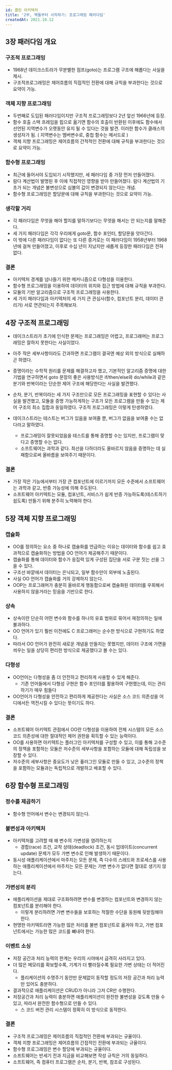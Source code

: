 ```yaml
---
id: 클린 아키텍처
title: '2부, 벽돌부터 시작하기: 프로그래밍 패러다임'
createdAt: 2021.10.12
---
```


## 3장 패러다임 개요

### 구조적 프로그래밍

- 1968년 데이크스트라가 무분별한 점프(goto)는 프로그램 구조에 해롭다는 사실을 제시.
- 구조적프로그래밍은 제어흐름의 직접적인 전환에 대해 규칙을 부과한다는 것으로 요약이 가능.

### 객체 지향 프로그래밍

- 두번째로 도입된 패러다임이지만 구조적 프로그래밍보다 2년 앞선 1966년에 등장.
- 함수 호출 스택 프레임을 힙으로 옮기면 함수의 호출이 반환된 이후에도 함수에서 선언된 지역변수가 오랫동안 유지 될 수 있다는 것을 발견. 이러한 함수가 클래스의 생성자가 됨. ( 지역변수는 멤버변수로, 중첩 함수는 메서드로 )
- 객체 지향 프로그래밍은 제어흐름의 간적적인 전환에 대해 규칙을 부과한다는 것으로 요약이 가능.

### 함수형 프로그래밍

- 최근에 들어서야 도입되기 시작했지만, 세 페러다임 중 가장 먼저 만들어졌다.
- 람다 계산법이 발명된 후 이에 직접적인 영향을 받아 만들어졌다. 람다 계산법의 기초가 되는 개념은 불변성으로 심볼의 값이 변경되지 않는다는 개념.
- 함수형 프로그래밍은 할당문에 대해 규칙을 부과한다는 것으로 요약이 가능.

### 생각할 거리

- 각 패러다임은 무엇을 해야 할지를 말하기보다는 무엇을 해서는 안 되는지를 말해준다.
- 세 가지 패러다임은 각각 우리에게 goto문, 함수 포인터, 할당문을 앗아간다.
- 이 밖에 다른 패러다임이 없다는 또 다른 증거로는 이 패러다임이 1958년부터 1968년에 걸쳐 만들어졌고, 이후로 수십 년이 지났지만 새롭게 등장한 패러다임은 전혀 없다.

### 결론

- 아키텍처 경계를 넘나들기 위한 메커니즘으로 다형성을 이용한다.
- 함수형 프로그래밍을 이용하여 데이터의 위치와 접근 방법에 대해 규칙을 부과한다.
- 모듈의 기반 알고리즘으로 구조적 프로그래밍을 사용한다.
- 세 가지 패러다임과 아키텍처의 세 가지 큰 관심사(함수, 컴포넌트 분리, 데이터 관리가) 서로 연관되는지 주목해보자.

## 4장 구조적 프로그래밍

- 데이크스트라가 초기에 인식한 문제는 프로그래밍은 어렵고, 프로그래머는 프로그래밍은 잘하지 못한다는 사실이었다.
- 아주 작은 세부사항이라도 간과하면 프로그램이 결국엔 예상 외의 방식으로 실패하곤 하였다.
- 증명이라는 수학적 원리를 문제를 해결하고자 했고, 기본적인 알고리즘 증명에 대한 기법을 연구하면서 goto 문장의 좋은 사용방식은 if/then/else와 do/while과 같은 분기와 반복이라는 단순한 제어 구조에 해당한다는 사실을 발견했다.
- 순차, 분기, 반복이라는 세 가지 구조만으로 모든 프로그래밍을 표현할 수 있다는 사실을 발견했고, 모듈을 증명 가능하게하는 구조가 모든 프로그램을 만들 수 있는 제어 구조의 최소 집합과 동일하였다. 구조적 프로그래밍은 이렇게 탄생하였다.
- 데이크스트라는 테스트는 버그가 있음을 보여줄 뿐, 버그가 없음을 보여줄 수는 없다라고 말하였다.

  - 프로그래밍이 잘못되었음을 테스트를 통해 증명할 수는 있지만, 프로그램이 맞다고 증명할 수는 없다.
  - 소프트웨어는 과학과 같다. 최선을 다하더라도 올바르지 않음을 증명하는 데 실패함으로써 올바름을 보여주기 때문이다.

### 결론

- 가장 작은 기능에서부터 가장 큰 컴포넌트에 이르기까지 모든 수준에서 소프트웨어는 과학과 같고, 반증 가능성에 의해 주도된다.
- 소프트웨어 아키텍트는 모듈, 컴포넌트, 서비스가 쉽게 반증 가능하도록(테스트하기 쉽도록) 만들기 위해 분주히 노력해야 한다.

## 5장 객체 지향 프로그래밍

### 캡슐화

- OO를 정의하는 요소 중 하나로 캡슐화를 언급하는 이유는 데이터와 함수를 쉽고 효과적으로 캡슐화하는 방법을 OO 언어가 제공해주기 때문이다.
- 캡슐화를 통해 데이터와 함수가 응집력 있게 구성된 집단을 서로 구분 짓는 선을 그을 수 있다.
- 구조선 바깥에서 데이터는 은닉되고, 일부 함수만이 외부에 노출된다.
- 사실 OO 언어가 캡슐화를 거의 강제하지 않는다.
- OOP는 프로그래머가 충분히 올바르게 행동함으로써 캡슐화된 데이터를 우회해서 사용하지 않을거라는 믿음을 기반으로 한다.

### 상속

- 상속이란 단순히 어떤 변수와 함수를 하나의 유효 범위로 묶어서 재정의하는 일에 불과하다.
- OO 언어가 있기 훨씬 이전에도 C 프로그래머는 순수한 방식으로 구현하기도 하였다.
- 따라서 OO 언어가 완전히 새로운 개념을 만들지는 못했지만, 데이터 구조에 가면을 씌우는 일을 상당히 편리한 방식으로 제공했다고 볼 수는 있다.

### 다형성

- OO언어는 다형성을 좀 더 안전하고 편리하게 사용할 수 있게 해준다.
  - 기존 언어들에서 다형성 구현은 함수 포인터를 활용하여 구현했는데, 이는 관리하기가 매우 힘들다
- OO언어가 다형성을 안전하고 편리하게 제공한다는 사실은 소스 코드 의존성을 어디에서든 역전시킬 수 있다는 뜻이기도 하다.

### 결론

- 소프트웨어 아키텍트 관점에서 OO란 다형성을 이용하여 전체 시스템의 모든 소스 코드 의존성에 대한 절대적인 제어 권한을 획득할 수 있는 능력이다.
- OO를 사용하면 아키텍트는 플러그인 아키텍처를 구성할 수 있고, 이를 통해 고수준의 정책을 포함하는 모듈은 저수준의 세부사항을 포함하는 모듈에 대해 독립성을 보장할 수 있다.
- 저수준의 세부사항은 중요도가 낮은 픞러그인 모듈로 만들 수 있고, 고수준의 정책을 포함하는 모듈과는 독립적으로 개발하고 배포할 수 있다.

## 6장 함수형 프로그래밍

### 정수를 제곱하기

- 함수형 언어에서 변수는 변경되지 않는다.

### 불변성과 아키텍처

- 아키텍처를 고려할 때 왜 변수의 가변성을 염려하는지
  - 경합(race) 조건, 교착 상태(deadlock) 조건, 동시 업데이트(concurrent update) 문제가 모두 가변 변수로 인해 발생하기 때문이다.
- 동시성 애플리케이션에서 마주치는 모든 문제, 즉 다수의 스레드와 프로세스를 사용하는 애플리케이션에서 마주치는 모든 문제는 가변 변수가 없다면 절대로 생기지 않는다.

### 가변성의 분리

- 애플리케이션을 제대로 구조화하려면 변수를 변경하는 컴포넌트와 변경하지 않는 컴포넌트를 분리해야 한다.
  - 이렇게 분리하려면 가변 변수들을 보호하는 적절한 수단을 동원해 뒷받침해야 한다.
- 현명한 아키텍트라면 가능한 많은 처리를 불변 컴포넌트로 옮겨야 하고, 가변 컴포넌트에서는 가능한 많은 코드를 뺴내야 한다.

### 이벤트 소싱

- 저장 공간과 처리 능력의 한계는 우리의 시야에서 급격히 사라지고 있다.
- 더 많은 메모리를 확보할수록, 기계가 더 빨라질수록 필요한 가변 상태는 더 적어진다.
  - 플리케이션의 수명주기 동안만 문제없이 동작할 정도의 저장 공간과 처리 능력만 있어도 충분하다.
- 결과적으로 애플리케이션은 CRUD가 아니라 그저 CR만 수행한다.
- 저장공간과 처리 능력이 충분하면 애플리케이션이 완전한 불변성을 갖도록 만들 수 있고, 따라서 완전한 함수형으로 만들 수 있다.
  - 스 코드 버전 관리 시스템이 정확히 이 방식으로 동작한다.

### 결론

- 구조적 프로그래밍은 제어흐름의 직접적인 전환에 부과되는 규율이다.
- 객체 지향 프로그래밍은 제어흐름의 간접적인 전환에 부과되는 규율이다.
- 함수형 프로그래밍은 변수 할당에 부과되는 규율이다.
- 소프트웨어는 반세기 전과 지금을 비교해보면 작성 규칙은 거의 동일하다.
- 소프트웨어, 즉 컴퓨터 프로그램은 순차, 분기, 반복, 참조로 구성된다.
